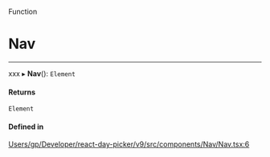 <SectionTitle>Function</SectionTitle>

# Nav

---

xxx
▸ **Nav**(): `Element`

#### Returns

`Element`

#### Defined in

[Users/gp/Developer/react-day-picker/v9/src/components/Nav/Nav.tsx:6](https://github.com/gpbl/react-day-picker/blob/4d332a01b/src/components/Nav/Nav.tsx#L6)
